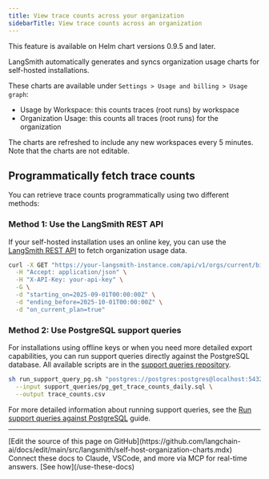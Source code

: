 ```yaml
---
title: View trace counts across your organization
sidebarTitle: View trace counts across an organization
---
```


<Note>
This feature is available on Helm chart versions 0.9.5 and later.
</Note>

LangSmith automatically generates and syncs organization usage charts for self-hosted installations.

These charts are available under `Settings > Usage and billing > Usage graph`:

* Usage by Workspace: this counts traces (root runs) by workspace
* Organization Usage: this counts all traces (root runs) for the organization

The charts are refreshed to include any new workspaces every 5 minutes. Note that the charts are not editable.

## Programmatically fetch trace counts

You can retrieve trace counts programmatically using two different methods:

### Method 1: Use the LangSmith REST API

If your self-hosted installation uses an online key, you can use the [LangSmith REST API](https://api.smith.langchain.com/redoc?_gl=1*w68t81*_gcl_au*MTgyNTQ5MDUxNy4xNzU2NzI3MDky*_ga*MTU3NDY5MzQyNC4xNzQyOTMyMTQ2*_ga_47WX3HKKY2*czE3NTgyMDAxMDAkbzM0MSRnMCR0MTc1ODIwMDEwMCRqNjAkbDAkaDA.#tag/orgs/operation/get_org_usage_api_v1_orgs_current_billing_usage_get) to fetch organization usage data.

```bash
curl -X GET "https://your-langsmith-instance.com/api/v1/orgs/current/billing/usage" \
  -H "Accept: application/json" \
  -H "X-API-Key: your-api-key" \
  -G \
  -d "starting_on=2025-09-01T00:00:00Z" \
  -d "ending_before=2025-10-01T00:00:00Z" \
  -d "on_current_plan=true"
```

### Method 2: Use PostgreSQL support queries

For installations using offline keys or when you need more detailed export capabilities, you can run support queries directly against the PostgreSQL database. All available scripts are in the [support queries repository](https://github.com/langchain-ai/helm/tree/main/charts/langsmith/scripts/support_queries/postgres).

```bash
sh run_support_query_pg.sh "postgres://postgres:postgres@localhost:5432/postgres" \
  --input support_queries/pg_get_trace_counts_daily.sql \
  --output trace_counts.csv
```

For more detailed information about running support queries, see the [Run support queries against PostgreSQL](/langsmith/script-running-pg-support-queries) guide.

---

<Callout icon="pen-to-square" iconType="regular">
    [Edit the source of this page on GitHub](https://github.com/langchain-ai/docs/edit/main/src/langsmith/self-host-organization-charts.mdx)
</Callout>
<Tip icon="terminal" iconType="regular">
    Connect these docs to Claude, VSCode, and more via MCP for    real-time answers. [See how](/use-these-docs)
</Tip>
